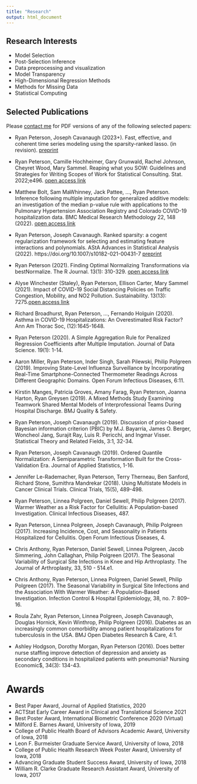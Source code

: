 ```yaml
---
title: "Research"
output: html_document
---
```


## Research Interests

- Model Selection
- Post-Selection Inference
- Data preprocessing and visualization
-	Model Transparency
-	High-Dimensional Regression Methods
- Methods for Missing Data
- Statistical Computing

## Selected Publications

Please [contact me](mailto:ryan.a.peterson@cuanschutz.edu) for PDF versions of any of the following selected papers:  

- Ryan Peterson, Joseph Cavanaugh (2023+). Fast, effective, and coherent time series modeling using the sparsity-ranked lasso. (in revision). [preprint](https://www.arxiv.org/pdf/2211.01492.pdf)

- Ryan Peterson, Camille Hochheimer, Gary Grunwald, Rachel Johnson, Cheyret Wood, Mary Sammel. Reaping what you SOW: Guidelines and Strategies for Writing Scopes of Work for Statistical Consulting. Stat. 2022;e496. [open access link](https://doi.org/10.1002/sta4.496)

- Matthew Bolt, Sam MaWhinney, Jack Pattee, ..., Ryan Peterson. Inference following multiple imputation for generalized additive models: an investigation of the median p-value rule with applications to the Pulmonary Hypertension Association Registry and Colorado COVID-19 hospitalization data. BMC Medical Research Methodology 22, 148 (2022). [open access link](https://doi.org/10.1186/s12874-022-01613-w)

- Ryan Peterson, Joseph Cavanaugh. Ranked sparsity: a cogent regularization framework for selecting and estimating feature interactions and polynomials. AStA Advances in Statistical Analysis (2022). https://doi.org/10.1007/s10182-021-00431-7 [preprint](https://arxiv.org/abs/2107.07594)

- Ryan Peterson (2021). Finding Optimal Normalizing Transformations via bestNormalize. The R Journal. 13(1): 310-329. [open access link](https://journal.r-project.org/dev/articles/RJ-2021-041/)

- Alyse Winchester (Staley), Ryan Peterson, Ellison Carter, Mary Sammel (2021). Impact of COVID-19 Social Distancing Policies on Traffic Congestion, Mobility, and NO2 Pollution. Sustainability. 13(13): 7275.[open access link](https://doi.org/10.3390/su13137275)

- Richard Broadhurst, Ryan Peterson, …, Fernando Holguin (2020). Asthma in COVID-19 Hospitalizations: An Overestimated Risk Factor? Ann Am Thorac Soc, (12):1645-1648. 

- Ryan Peterson (2020). A Simple Aggregation Rule for Penalized Regression Coefficients after Multiple Imputation. Journal of Data Science. 19(1): 1-14. 

- Aaron Miller, Ryan Peterson, Inder Singh, Sarah Pilewski, Philip Polgreen (2019). Improving State-Level Influenza Surveillance by Incorporating Real-Time Smartphone-Connected Thermometer Readings Across Different Geographic Domains. Open Forum Infectious Diseases, 6:11.

- Kirstin Manges, Patricia Groves, Amany Farag, Ryan Peterson, Joanna Harton, Ryan Greysen (2019). A Mixed Methods Study Examining Teamwork Shared Mental Models of Interprofessional Teams During Hospital Discharge. BMJ Quality & Safety. 

- Ryan Peterson, Joseph Cavanaugh (2019). Discussion of prior-based Bayesian information criterion (PBIC) by M.J. Bayarria, James O. Berger, Woncheol Jang, Surajit Ray, Luis R. Pericchi, and Ingmar Visser. Statistical Theory and Related Fields, 3:1, 32-34.

- Ryan Peterson, Joseph Cavanaugh (2019). Ordered Quantile Normalization: A Semiparametric Transformation Built for the Cross-Validation Era. Journal of Applied Statistics, 1-16.

- Jennifer Le-Rademacher, Ryan Peterson, Terry Therneau, Ben Sanford, Richard Stone, Sumithra Mandrekar (2018). Using Multistate Models in Cancer Clinical Trials. Clinical Trials, 15(5), 489-498.

- Ryan Peterson, Linnea Polgreen, Daniel Sewell, Philip Polgreen (2017). Warmer Weather as a Risk Factor for Cellulitis: A Population-based Investigation. Clinical Infectious Diseases, 487.

- Ryan Peterson, Linnea Polgreen, Joseph Cavanaugh, Philip Polgreen (2017). Increasing Incidence, Cost, and Seasonality in Patients Hospitalized for Cellulitis. Open Forum Infectious Diseases, 4.

- Chris Anthony, Ryan Peterson, Daniel Sewell, Linnea Polgreen, Jacob Simmering, John Callaghan, Philip Polgreen (2017). The Seasonal Variability of Surgical Site Infections in Knee and Hip Arthroplasty. The Journal of Arthroplasty, 33, 510 - 514.e1.

- Chris Anthony, Ryan Peterson, Linnea Polgreen, Daniel Sewell, Philip Polgreen (2017). The Seasonal Variability in Surgical Site Infections and the Association With Warmer Weather: A Population-Based Investigation. Infection Control & Hospital Epidemiology, 38, no. 7: 809–16.

- Roula Zahr, Ryan Peterson, Linnea Polgreen, Joseph Cavanaugh, Douglas Hornick, Kevin Winthrop, Philip Polgreen (2016).  Diabetes as an increasingly common comorbidity among patient hospitalizations for tuberculosis in the USA. BMJ Open Diabetes Research & Care, 4:1.

- Ashley Hodgson, Dorothy Morgan, Ryan Peterson (2016).  Does better nurse staffing improve detection of depression and anxiety as secondary conditions in hospitalized patients with pneumonia? Nursing Economic$, 34(3): 134-43.

# Awards

- Best Paper Award, Journal of Applied Statistics, 2020
- ACTStat Early Career Award in Clinical and Translational Science 2021
- Best Poster Award, International Biometric Conference 2020 (Virtual)
- Milford E. Barnes Award, University of Iowa, 2019
- College of Public Health Board of Advisors Academic Award, University of Iowa, 2018
- Leon F. Burmeister Graduate Service Award, University of Iowa, 2018
- College of Public Health Research Week Poster Award, University of Iowa, 2018
- Advancing Graduate Student Success Award, University of Iowa, 2018 
- William R. Clarke Graduate Research Assistant Award, University of Iowa, 2017
